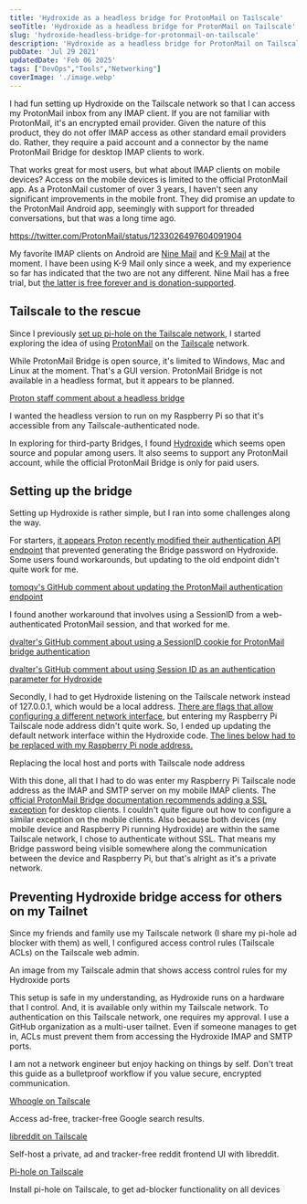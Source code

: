 ```yaml
---
title: 'Hydroxide as a headless bridge for ProtonMail on Tailscale'
seoTitle: 'Hydroxide as a headless bridge for ProtonMail on Tailscale'
slug: 'hydroxide-headless-bridge-for-protonmail-on-tailscale'
description: 'Hydroxide as a headless bridge for ProtonMail on Tailscale.'
pubDate: 'Jul 29 2021'
updatedDate: 'Feb 06 2025'
tags: ["DevOps","Tools","Networking"]
coverImage: './image.webp'
---
```


I had fun setting up Hydroxide on the Tailscale network so that I can access my ProtonMail inbox from any IMAP client. If you are not familiar with ProtonMail, it's an encrypted email provider. Given the nature of this product, they do not offer IMAP access as other standard email providers do. Rather, they require a paid account and a connector by the name ProtonMail Bridge for desktop IMAP clients to work.


That works great for most users, but what about IMAP clients on mobile devices? Access on the mobile devices is limited to the official ProtonMail app. As a ProtonMail customer of over 3 years, I haven't seen any significant improvements in the mobile front. They did promise an update to the ProtonMail Android app, seemingly with support for threaded conversations, but that was a long time ago.


https://twitter.com/ProtonMail/status/1233026497604091904


My favorite IMAP clients on Android are [Nine Mail](https://www.9folders.com/en/index.html) and [K-9 Mail](https://k9mail.app/) at the moment. I have been using K-9 Mail only since a week, and my experience so far has indicated that the two are not any different. Nine Mail has a free trial, but [the latter is free forever and is donation-supported](https://liberapay.com/k9mail/).


## Tailscale to the rescue


Since I previously [set up pi-hole on the Tailscale network](https://blogarunsathiya.wordpress.com/2021/03/30/pi-hole-on-tailscale/), I started exploring the idea of using [ProtonMail](https://blogarunsathiya.wordpress.com/tag/protonmail/) on the [Tailscale](https://blogarunsathiya.wordpress.com/tag/tailscale/) network.


While ProtonMail Bridge is open source, it's limited to Windows, Mac and Linux at the moment. That's a GUI version. ProtonMail Bridge is not available in a headless format, but it appears to be planned.


<R2Image imageKey="assets/hydroxide-headless-bridge-for-protonmail-on-tailscale-1921638e-cd98-8071-a14b-f07941051964.png" alt="Proton staff comment after a headless bridge." />


[Proton staff comment about a headless bridge](https://github.com/ProtonMail/proton-bridge/issues/66#issuecomment-671753499)


I wanted the headless version to run on my Raspberry Pi so that it's accessible from any Tailscale-authenticated node.


In exploring for third-party Bridges, I found [Hydroxide](https://github.com/emersion/hydroxide) which seems open source and popular among users. It also seems to support any ProtonMail account, while the official ProtonMail Bridge is only for paid users.


## Setting up the bridge


Setting up Hydroxide is rather simple, but I ran into some challenges along the way.


For starters, [it appears Proton recently modified their authentication API endpoint](https://github.com/emersion/hydroxide/issues/179) that prevented generating the Bridge password on Hydroxide. Some users found workarounds, but updating to the old endpoint didn't quite work for me.


<R2Image imageKey="assets/hydroxide-headless-bridge-for-protonmail-on-tailscale-1921638e-cd98-8024-ba65-e3293f0af834.png" alt="" />


[tomoqv's GitHub comment about updating the ProtonMail authentication endpoint](https://github.com/emersion/hydroxide/issues/181#issuecomment-884180824)


I found another workaround that involves using a SessionID from a web-authenticated ProtonMail session, and that worked for me.


<R2Image imageKey="assets/hydroxide-headless-bridge-for-protonmail-on-tailscale-1921638e-cd98-80c3-942c-d3645032408c.png" alt="" />


[dvalter's GitHub comment about using a SessionID cookie for ProtonMail bridge authentication](https://github.com/emersion/hydroxide/issues/179#issuecomment-855228269)


<R2Image imageKey="assets/hydroxide-headless-bridge-for-protonmail-on-tailscale-1921638e-cd98-8039-a88b-ee3d5bf83754.png" alt="23747-dvalters-github-comment-about-using-session-id-as-an-authentication-parameter-for-hydroxide.png" />


[dvalter's GitHub comment about using Session ID as an authentication parameter for Hydroxide](https://github.com/emersion/hydroxide/issues/179#issuecomment-855283386)


Secondly, I had to get Hydroxide listening on the Tailscale network instead of 127.0.0.1, which would be a local address. [There are flags that allow configuring a different network interface](https://github.com/emersion/hydroxide/commit/a46986a871f3942d5eb8a646f814d344477b48ef), but entering my Raspberry Pi Tailscale node address didn't quite work. So, I ended up updating the default network interface within the Hydroxide code. [The lines below had to be replaced with my Raspberry Pi node address.](https://github.com/emersion/hydroxide/blob/master/cmd/hydroxide/main.go#L187-L197)


<R2Image imageKey="assets/hydroxide-headless-bridge-for-protonmail-on-tailscale-1921638e-cd98-80e1-87fe-e873131c5aac.png" alt="44182-image-1.png" />


Replacing the local host and ports with Tailscale node address


With this done, all that I had to do was enter my Raspberry Pi Tailscale node address as the IMAP and SMTP server on my mobile IMAP clients. The [official ProtonMail Bridge documentation recommends adding a SSL exception](https://protonmail.com/bridge/install) for desktop clients. I couldn't quite figure out how to configure a similar exception on the mobile clients. Also because both devices (my mobile device and Raspberry Pi running Hydroxide) are within the same Tailscale network, I chose to authenticate without SSL. That means my Bridge password being visible somewhere along the communication between the device and Raspberry Pi, but that's alright as it's a private network.


## Preventing Hydroxide bridge access for others on my Tailnet


Since my friends and family use my Tailscale network (I share my pi-hole ad blocker with them) as well, I configured access control rules (Tailscale ACLs) on the Tailscale web admin.


<R2Image imageKey="assets/hydroxide-headless-bridge-for-protonmail-on-tailscale-1921638e-cd98-8052-a890-e1d4e3296bb7.png" alt="c21b0-tailscale-acls-to-block-hydroxide-access-for-others.png" />


An image from my Tailscale admin that shows access control rules for my Hydroxide ports


This setup is safe in my understanding, as Hydroxide runs on a hardware that I control. And, it is available only within my Tailscale network. To authentication on this Tailscale network, one requires my approval. I use a GitHub organization as a multi-user tailnet. Even if someone manages to get in, ACLs must prevent them from accessing the Hydroxide IMAP and SMTP ports.


I am not a network engineer but enjoy hacking on things by self. Don't treat this guide as a bulletproof workflow if you value secure, encrypted communication.


[Whoogle on Tailscale](https://blogarunsathiya.wordpress.com/2021/09/08/whoogle-on-the-tailscale-network/)


Access ad-free, tracker-free Google search results.


[libreddit on Tailscale](https://blogarunsathiya.wordpress.com/2021/09/08/libreddit-on-tailscale/)


Self-host a private, ad and tracker-free reddit frontend UI with libreddit.


[Pi-hole on Tailscale](https://blogarunsathiya.wordpress.com/2021/03/30/pi-hole-on-tailscale/)


Install pi-hole on Tailscale, to get ad-blocker functionality on all devices

